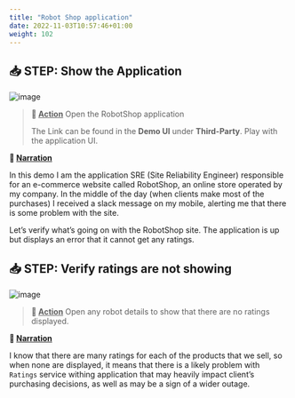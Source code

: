 ```yaml
---
title: "Robot Shop application"
date: 2022-11-03T10:57:46+01:00
weight: 102
---
```



## 📥 STEP: Show the Application



![image](./../images/demo/image.089.png)



>**🚀 <u>Action</u>**
>Open the RobotShop application
>
>The Link can be found in the **Demo UI** under **Third-Party**. Play with the application UI.

**📣 <u>Narration</u>**

In this demo I am the application SRE (Site Reliability Engineer) responsible for an e-commerce website called RobotShop, an online store operated by my company. In the middle of the day (when clients make most of the purchases) I received a slack message on my mobile, alerting me that there is some problem with the site.

Let’s verify what’s going on with the RobotShop site. The application is up but displays an error that it cannot get any ratings.




## 📥 STEP: Verify ratings are not showing


![image](./../images/demo/image.088.png)

>**🚀 <u>Action</u>**
Open any robot details to show that there are no ratings displayed.

**📣 <u>Narration</u>**

I know that there are many ratings for each of the products that we sell, so when none are displayed, it means that there is a likely problem with `Ratings` service withing application that may heavily impact client’s purchasing decisions, as well as may be a sign of a wider outage.

